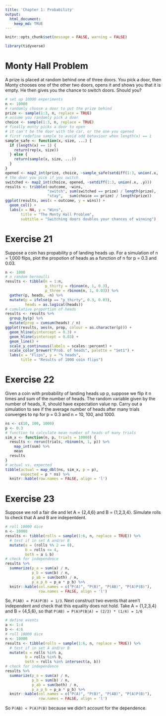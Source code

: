 ```yaml
---
title: 'Chapter 1: Probability'
output: 
  html_document:
    keep_md: TRUE
---
```


```r
knitr::opts_chunk$set(message = FALSE, warning = FALSE)
```

```r
library(tidyverse)
```

# Monty Hall Problem

A prize is placed at random behind one of three doors. You pick a door, then Monty chooses one of the other two doors, opens it and shows you that it is empty. He then gives you the chance to switch doors. Should you?

```r
# set up 10000 experiments
n <- 10000
# randomly choose a door to put the prize behind
prize <- sample(1:3, n, replace = TRUE)
# assume you randomly pick a door
choice <- sample(1:3, n, replace = TRUE)
# finally monty picks a door to open
# it can't be the door with the car, or the one you opened
# first redefine sample to avoid odd behaviour when length(x) == 1
sample_safe <- function(x, size, ...) {
  if (length(x) == 1) {
    return(rep(x, size))
  } else {
    return(sample(x, size, ...))
  }
}
opened <- map2_int(prize, choice, ~sample_safe(setdiff(1:3, union(.x, .y)), 1))
# the door you pick if you switch
switched <- map2_int(choice, opened, ~setdiff(1:3, union(.x, .y)))
results <- tribble(~outcome, ~wins,
                   "switch", sum(switched == prize) / length(prize),
                   "stay",   sum(choice == prize) / length(prize))
ggplot(results, aes(x = outcome, y = wins)) +
  geom_col() + 
  labs(x = NA, y = "Wins",
       title = "The Monty Hall Problem",
       subtitle = "Switching doors doubles your chances of winning")
```

# Exercise 21

Suppose a coin has propability p of landing heads up. For a simulation of n = 1,000 flips, plot the propotion of heads as a function of n for p = 0.3 and 0.03.

```r
n <- 1000
# n random bernoulli
results <- tibble(n = 1:n,
                  p_thirty = rbinom(n, 1, 0.3),
                  p_three = rbinom(n, 1, 0.03)) %>% 
  gather(p, heads, -n) %>% 
  mutate(p = ifelse(p == "p_thirty", 0.3, 0.03),
         heads = as.logical(heads))
# cumulative proportion of heads
results <- results %>% 
  group_by(p) %>% 
  mutate(prop = cumsum(heads) / n)
ggplot(results, aes(n, prop, colour = as.character(p))) +
  geom_hline(yintercept = 0.3) +
  geom_hline(yintercept = 0.03) +
  geom_line() +
  scale_y_continuous(labels = scales::percent) +
  scale_color_brewer("Prob. of heads", palette = "Set1") +
  labs(x = "Flips", y = "% heads",
       title = "Results of 1000 coin flips")
```

# Exercise 22

Given a coin with probability of landing heads up p, suppose we flip it n times and sum of the number of heads. The random variable given by the number of heads, X, should have expectation value np. Carry out a simulation to see if the average number of heads after many trials converges to np for p = 0.3 and n = 10, 100, and 1000.

```r
ns <- c(10, 100, 1000)
p <- 0.3
# function to calculate mean number of heads of many trials
sim_x <- function(n, p, trials = 10000) {
  results <- rerun(trials, rbinom(n, 1, p)) %>% 
    map_int(sum) %>% 
    mean
  results
}
# actual vs. expected
tibble(actual = map_dbl(ns, sim_x, p = p),
       expected = p * ns) %>% 
  knitr::kable(row.names = FALSE, align = 'l')
```

# Exercise 23

Suppose we roll a fair die and let A = {2,4,6} and B = {1,2,3,4}. Simulate rolls to check that A and B are indepentdent.

```r
# roll 10000 dice
n <- 10000
results <- tibble(rolls = sample(1:6, n, replace = TRUE)) %>% 
  # test if in set A and/or B
  mutate(a = (rolls %% 2 == 0),
         b = rolls <= 4,
         both = a & b)
# check for independence
results %>% 
  summarize(p_a = sum(a) / n,
            p_b = sum(b) / n,
            p_ab = sum(both) / n,
            p_a_p_b = p_a * p_b) %>% 
  knitr::kable(col.names = c("P(A)", "P(B)", "P(AB)", "P(A)P(B)"),
               row.names = FALSE, align = 'l')
```

So, `P(AB) = P(A)P(B) = 1/3`. Next construct two events that aren't independent and check that this equality does not hold. Take A = {1,2,3,4} and B = {4,5,6}, so that `P(AB) = P(A)P(B|A) = (2/3) * (1/4) = 1/6` 

```r
# define events
a <- 1:4
b <- 4:6
# roll 10000 dice
n <- 10000
results <- tibble(rolls = sample(1:6, n, replace = TRUE)) %>% 
  # test if in set A and/or B
  mutate(a = rolls %in% a,
         b = rolls %in% b,
         both = rolls %in% intersect(a, b))
# check for independence
results %>% 
  summarize(p_a = sum(a) / n,
            p_b = sum(b) / n,
            p_ab = sum(both) / n,
            p_a_p_b = p_a * p_b) %>% 
  knitr::kable(col.names = c("P(A)", "P(B)", "P(AB)", "P(A)P(B)"),
               row.names = FALSE, align = 'l')
```

So `P(AB) < P(A)P(B)` because we didn't account for the dependence.